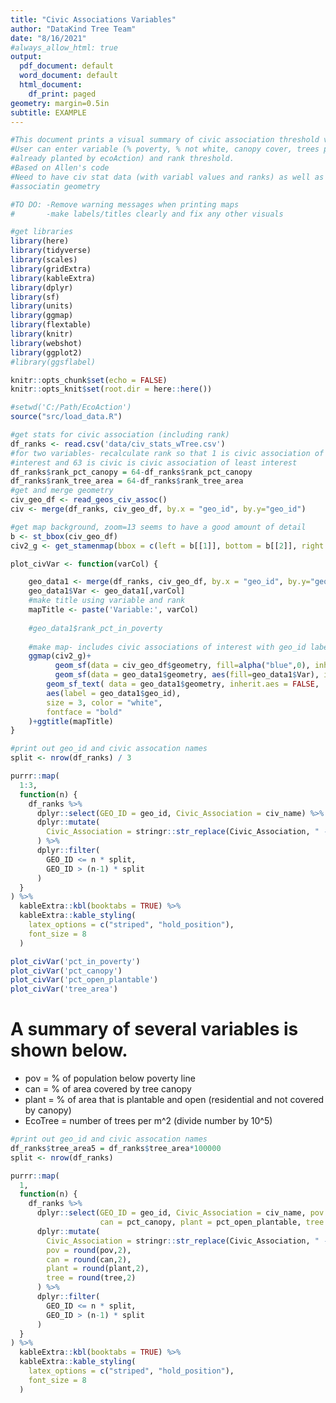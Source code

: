 ```yaml
---
title: "Civic Associations Variables"
author: "DataKind Tree Team"
date: "8/16/2021"
#always_allow_html: true
output:
  pdf_document: default
  word_document: default
  html_document:
    df_print: paged
geometry: margin=0.5in
subtitle: EXAMPLE
---
```


```r
#This document prints a visual summary of civic association threshold values
#User can enter variable (% poverty, % not white, canopy cover, trees per area
#already planted by ecoAction) and rank threshold.
#Based on Allen's code
#Need to have civ stat data (with variabl values and ranks) as well as civic
#associatin geometry

#TO DO: -Remove warning messages when printing maps
#       -make labels/titles clearly and fix any other visuals

#get libraries
library(here)
library(tidyverse)
library(scales)
library(gridExtra)
library(kableExtra)
library(dplyr)
library(sf)
library(units)
library(ggmap)
library(flextable)
library(knitr)
library(webshot)
library(ggplot2)
#library(ggsflabel)

knitr::opts_chunk$set(echo = FALSE)
knitr::opts_knit$set(root.dir = here::here())
```

```r
#setwd('C:/Path/EcoAction')
source("src/load_data.R")

#get stats for civic association (including rank) 
df_ranks <- read.csv('data/civ_stats_wTree.csv')
#for two variables- recalculate rank so that 1 is civic association of greatest
#interest and 63 is civic is civic association of least interest
df_ranks$rank_pct_canopy = 64-df_ranks$rank_pct_canopy
df_ranks$rank_tree_area = 64-df_ranks$rank_tree_area
#get and merge geometry
civ_geo_df <- read_geos_civ_assoc()
civ <- merge(df_ranks, civ_geo_df, by.x = "geo_id", by.y="geo_id")

#get map background, zoom=13 seems to have a good amount of detail
b <- st_bbox(civ_geo_df)
civ2_g <- get_stamenmap(bbox = c(left = b[[1]], bottom = b[[2]], right = b[[3]], top = b[[4]]), zoom = 13)

plot_civVar <- function(varCol) {

    geo_data1 <- merge(df_ranks, civ_geo_df, by.x = "geo_id", by.y="geo_id")
    geo_data1$Var <- geo_data1[,varCol]
    #make title using variable and rank
    mapTitle <- paste('Variable:', varCol)
    
    #geo_data1$rank_pct_in_poverty
    
    #make map- includes civic associations of interest with geo_id labels
    ggmap(civ2_g)+
          geom_sf(data = civ_geo_df$geometry, fill=alpha("blue",0), inherit.aes = FALSE)+
          geom_sf(data = geo_data1$geometry, aes(fill=geo_data1$Var), inherit.aes = FALSE)+
        geom_sf_text( data = geo_data1$geometry, inherit.aes = FALSE,
        aes(label = geo_data1$geo_id),
        size = 3, color = "white",
        fontface = "bold"
    )+ggtitle(mapTitle)
}

```


```r
#print out geo_id and civic assocation names
split <- nrow(df_ranks) / 3

purrr::map(
  1:3,
  function(n) {
    df_ranks %>%
      dplyr::select(GEO_ID = geo_id, Civic_Association = civ_name) %>%
      dplyr::mutate(
        Civic_Association = stringr::str_replace(Civic_Association, " - ", "-")
      ) %>%
      dplyr::filter(
        GEO_ID <= n * split,
        GEO_ID > (n-1) * split
      )
  }
) %>%
  kableExtra::kbl(booktabs = TRUE) %>%
  kableExtra::kable_styling(
    latex_options = c("striped", "hold_position"),
    font_size = 8
  )
```

```r
plot_civVar('pct_in_poverty')
plot_civVar('pct_canopy')
plot_civVar('pct_open_plantable')
plot_civVar('tree_area')
```


# A summary of several variables is shown below.

* pov = % of population below poverty line
* can = % of area covered by tree canopy
* plant = % of area that is plantable and open (residential and not covered by canopy)
* EcoTree = number of trees per m^2 (divide number by 10^5)

```r
#print out geo_id and civic assocation names
df_ranks$tree_area5 = df_ranks$tree_area*100000
split <- nrow(df_ranks)

purrr::map(
  1,
  function(n) {
    df_ranks %>%
      dplyr::select(GEO_ID = geo_id, Civic_Association = civ_name, pov = pct_in_poverty,
                    can = pct_canopy, plant = pct_open_plantable, tree = tree_area5) %>%
      dplyr::mutate(
        Civic_Association = stringr::str_replace(Civic_Association, " - ", "-"),
        pov = round(pov,2),
        can = round(can,2),
        plant = round(plant,2),
        tree = round(tree,2)
      ) %>%
      dplyr::filter(
        GEO_ID <= n * split,
        GEO_ID > (n-1) * split
      )
  }
) %>%
  kableExtra::kbl(booktabs = TRUE) %>%
  kableExtra::kable_styling(
    latex_options = c("striped", "hold_position"),
    font_size = 8
  )
```
